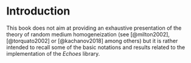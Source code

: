 # Introduction {.unnumbered #sec-intro}

This book does not aim at providing an exhaustive presentation of the theory of random medium homogeneization (see [@milton2002], [@torquato2002] or [@kachanov2018] among others) but it is rather intended to recall some of the basic notations and results related to the implementation of the *Echoes* library.
